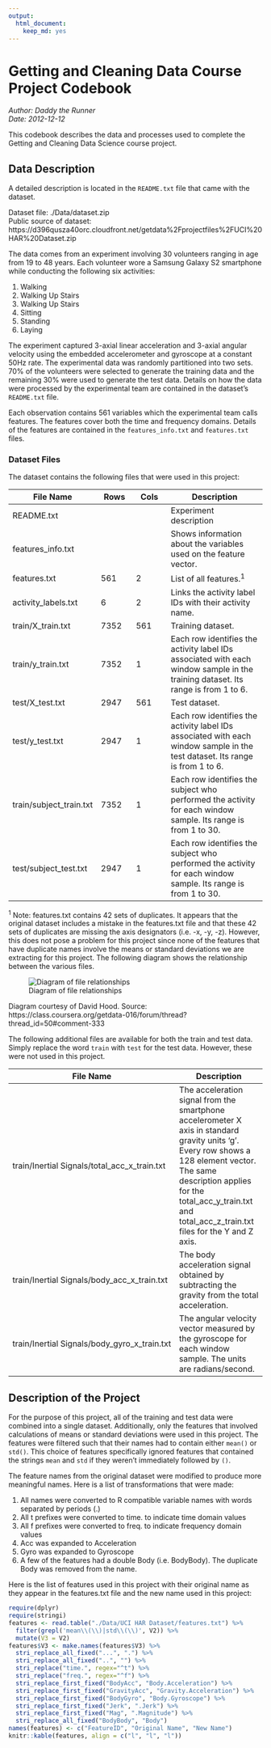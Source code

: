 ```yaml
---
output:
  html_document:
    keep_md: yes
---
```

# Getting and Cleaning Data Course Project Codebook

*Author:  Daddy the Runner*  
*Date:  2012-12-12*

This codebook describes the data and processes used to
complete the Getting and Cleaning Data Science course project.

## Data Description

A detailed description is located in the `README.txt` file that came with
the dataset.

Dataset file:  ./Data/dataset.zip  
Public source of dataset:  https://d396qusza40orc.cloudfront.net/getdata%2Fprojectfiles%2FUCI%20HAR%20Dataset.zip

The data comes from an experiment involving 30 volunteers ranging in age from
19 to 48 years.  Each volunteer wore a Samsung Galaxy S2 smartphone while
conducting the following six activities:

1. Walking
2. Walking Up Stairs
3. Walking Up Stairs
4. Sitting
5. Standing
6. Laying

The experiment captured 3-axial linear acceleration and 3-axial angular
velocity using the embedded accelerometer and gyroscope at a constant 50Hz
rate.  The experimental data was randomly partitioned into two sets.  70% of
the volunteers were selected to generate the training data and the remaining
30% were used to generate the test data.  Details on how the data were
processed by the experimental team are contained in the dataset's `README.txt`
file.

Each observation contains 561 variables which the experimental team calls
features.  The features cover both the time and frequency domains.  Details
of the features are contained in the `features_info.txt` and `features.txt`
files.

### Dataset Files

The dataset contains the following files that were used in this project:

|File Name|Rows|Cols|Description|
|---------|----|----|-----------|
|README.txt| | |Experiment description|
|features_info.txt| | |Shows information about the variables used on the feature vector.|
|features.txt| 561 | 2 |List of all features.^1^|
|activity_labels.txt| 6 | 2 |Links the activity label IDs with their activity name.|
|train/X_train.txt| 7352 | 561 |Training dataset.|
|train/y_train.txt| 7352 | 1 |Each row identifies the activity label IDs associated with each window sample in the training dataset.  Its range is from 1 to 6.|
|test/X_test.txt| 2947 | 561 |Test dataset.|
|test/y_test.txt| 2947 | 1 |Each row identifies the activity label IDs associated with each window sample in the test dataset.  Its range is from 1 to 6.|
|train/subject\_train.txt| 7352 | 1 |Each row identifies the subject who performed the activity for each window sample. Its range is from 1 to 30.|
|test/subject\_test.txt| 2947 | 1 |Each row identifies the subject who performed the activity for each window sample. Its range is from 1 to 30.|

^1^ Note:  features.txt contains 42 sets of duplicates.  It appears that the original dataset includes a mistake in the features.txt file and that these 42 sets of duplicates are missing the axis designators (i.e. -x, -y, -z).  However, this does not pose a
problem for this project since none of the features that have duplicate names involve the means or standard deviations we are extracting for this project.
The following diagram shows the relationship between the various files.

![Diagram of file relationships](Data-Files-Diagram.png)

Diagram courtesy of David Hood.  Source:  https://class.coursera.org/getdata-016/forum/thread?thread_id=50#comment-333

The following additional files are available for both the train and test data. Simply
replace the word `train` with `test` for the test data.  However, these were not used
in this project.

|File Name|Description|
|---------|-----------|
|train/Inertial\ Signals/total\_acc\_x\_train.txt|The acceleration signal from the smartphone accelerometer X axis in standard gravity units 'g'. Every row shows a 128 element vector. The same description applies for the total\_acc\_y\_train.txt and total\_acc\_z\_train.txt files for the Y and Z axis.|
|train/Inertial\ Signals/body\_acc\_x\_train.txt|The body acceleration signal obtained by subtracting the gravity from the total acceleration.|
|train/Inertial\ Signals/body\_gyro\_x\_train.txt|The angular velocity vector measured by the gyroscope for each window sample. The units are radians/second.|


## Description of the Project

For the purpose of this project, all of the training and test data were
combined into a single dataset.  Additionally, only the features that
involved calculations of means or standard deviations were used in this
project.  The features were filtered such that their names had to contain
either `mean()` or `std()`.  This choice of features specifically ignored
features that contained the strings `mean` and `std` if they weren't
immediately followed by `()`.

The feature names from the original dataset were modified to produce more
meaningful names.  Here is a list of transformations that were made:

1. All names were converted to R compatible variable names with words
separated by periods (.)
2. All t prefixes were converted to time. to indicate time domain values
3. All f prefixes were converted to freq. to indicate frequency domain values
4. Acc was expanded to Acceleration
5. Gyro was expanded to Gyroscope
6. A few of the features had a double Body (i.e. BodyBody).  The duplicate
Body was removed from the name.

Here is the list of features used in this project with their original name
as they appear in the features.txt file and the new name used in this
project:

```r
require(dplyr)
require(stringi)
features <- read.table("./Data/UCI HAR Dataset/features.txt") %>%
  filter(grepl('mean\\(\\)|std\\(\\)', V2)) %>%
  mutate(V3 = V2)
features$V3 <- make.names(features$V3) %>%
  stri_replace_all_fixed("...", ".") %>%
  stri_replace_all_fixed("..", "") %>%
  stri_replace("time.", regex="^t") %>%
  stri_replace("freq.", regex="^f") %>%
  stri_replace_first_fixed("BodyAcc", "Body.Acceleration") %>%
  stri_replace_first_fixed("GravityAcc", "Gravity.Acceleration") %>%
  stri_replace_first_fixed("BodyGyro", "Body.Gyroscope") %>%
  stri_replace_first_fixed("Jerk", ".Jerk") %>%
  stri_replace_first_fixed("Mag", ".Magnitude") %>%
  stri_replace_all_fixed("BodyBody", "Body")
names(features) <- c("FeatureID", "Original Name", "New Name")
knitr::kable(features, align = c("l", "l", "l"))
```
